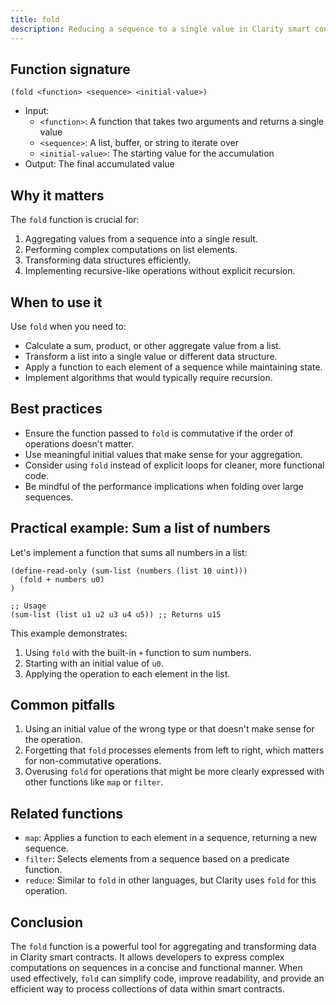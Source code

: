 ```yaml
---
title: fold
description: Reducing a sequence to a single value in Clarity smart contracts.
---
```


## Function signature

```clarity
(fold <function> <sequence> <initial-value>)
```

- Input: 
  - `<function>`: A function that takes two arguments and returns a single value
  - `<sequence>`: A list, buffer, or string to iterate over
  - `<initial-value>`: The starting value for the accumulation
- Output: The final accumulated value

## Why it matters

The `fold` function is crucial for:

1. Aggregating values from a sequence into a single result.
2. Performing complex computations on list elements.
3. Transforming data structures efficiently.
4. Implementing recursive-like operations without explicit recursion.

## When to use it

Use `fold` when you need to:

- Calculate a sum, product, or other aggregate value from a list.
- Transform a list into a single value or different data structure.
- Apply a function to each element of a sequence while maintaining state.
- Implement algorithms that would typically require recursion.

## Best practices

- Ensure the function passed to `fold` is commutative if the order of operations doesn't matter.
- Use meaningful initial values that make sense for your aggregation.
- Consider using `fold` instead of explicit loops for cleaner, more functional code.
- Be mindful of the performance implications when folding over large sequences.

## Practical example: Sum a list of numbers

Let's implement a function that sums all numbers in a list:

```clarity
(define-read-only (sum-list (numbers (list 10 uint)))
  (fold + numbers u0)
)

;; Usage
(sum-list (list u1 u2 u3 u4 u5)) ;; Returns u15
```

This example demonstrates:
1. Using `fold` with the built-in `+` function to sum numbers.
2. Starting with an initial value of `u0`.
3. Applying the operation to each element in the list.

## Common pitfalls

1. Using an initial value of the wrong type or that doesn't make sense for the operation.
2. Forgetting that `fold` processes elements from left to right, which matters for non-commutative operations.
3. Overusing `fold` for operations that might be more clearly expressed with other functions like `map` or `filter`.

## Related functions

- `map`: Applies a function to each element in a sequence, returning a new sequence.
- `filter`: Selects elements from a sequence based on a predicate function.
- `reduce`: Similar to `fold` in other languages, but Clarity uses `fold` for this operation.

## Conclusion

The `fold` function is a powerful tool for aggregating and transforming data in Clarity smart contracts. It allows developers to express complex computations on sequences in a concise and functional manner. When used effectively, `fold` can simplify code, improve readability, and provide an efficient way to process collections of data within smart contracts.

